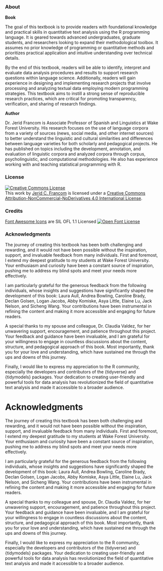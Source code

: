 
::: {.content-visible when-format="html"}
<!-- HTML -->
### About {#sec-about-html .unnumbered .unlisted .content-visible when-format="html"}

**Book**

The goal of this textbook is to provide readers with foundational knowledge and practical skills in quantitative text analysis using the R programming language. It is geared towards advanced undergraduates, graduate students, and researchers looking to expand their methodological toolbox. It assumes no prior knowledge of programming or quantitative methods and prioritizes practical application and intuitive understanding over technical details.

By the end of this textbook, readers will be able to identify, interpret and evaluate data analysis procedures and results to support research questions within language science. Additionally, readers will gain experience in designing and implementing research projects that involve processing and analyzing textual data employing modern programming strategies. This textbook aims to instill a strong sense of reproducible research practices, which are critical for promoting transparency, verification, and sharing of research findings.

**Author**

Dr. Jerid Francom is Associate Professor of Spanish and Linguistics at Wake Forest University. His research focuses on the use of language corpora from a variety of sources (news, social media, and other internet sources) to better understand the linguistic and cultural similarities and differences between language varieties for both scholarly and pedagogical projects. He has published on topics including the development, annotation, and evaluation of linguistic corpora and analyzed corpora through corpus, psycholinguistic, and computational methodologies. He also has experience working with and teaching statistical programming with R.

### License {.unnumbered}

<a rel="license" href="http://creativecommons.org/licenses/by-nc-nd/4.0/"><img alt="Creative Commons License" style="border-width:0" src="https://i.creativecommons.org/l/by-nc-nd/4.0/88x31.png" /></a><br />This work by [Jerid C. Francom](https://francojc.github.io/) is licensed under a <a rel="license" href="http://creativecommons.org/licenses/by-nc-nd/4.0/">Creative Commons Attribution-NonCommercial-NoDerivatives 4.0 International License</a>.

### Credits {.unnumbered}

<!--SIL Open Font License-->
[Font Awesome Icons](https://fontawesome.com/) are SIL OFL 1.1 Licensed
<a rel="license" href="https://scripts.sil.org/OFL">
<img alt="Open Font License" border="0"
src="assets/images/ofl-bw.png"/></a>
<!--/SIL Open Font License-->

### Acknowledgments {#sec-acknowledgments-html .unnumbered}

The journey of creating this textbook has been both challenging and rewarding, and it would not have been possible without the inspiration, support, and invaluable feedback from many individuals. First and foremost, I extend my deepest gratitude to my students at Wake Forest University. Your enthusiasm and curiosity have been a constant source of inspiration, pushing me to address my blind spots and meet your needs more effectively.

I am particularly grateful for the generous feedback from the following individuals, whose insights and suggestions have significantly shaped the development of this book: Laura Aull, Andrea Bowling, Caroline Brady, Declan Golsen, Logan Jacobs, Abby Komiske, Asya Little, Elaine Lu, Jack Nelson, and Sicheng Wang. Your contributions have been instrumental in refining the content and making it more accessible and engaging for future readers.

A special thanks to my spouse and colleague, Dr. Claudia Valdez, for her unwavering support, encouragement, and patience throughout this project. Your feedback and guidance have been invaluable, and I am grateful for your willingness to engage in countless discussions about the content, structure, and pedagogical approach of this book. Most importantly, thank you for your love and understanding, which have sustained me through the ups and downs of this journey.

Finally, I would like to express my appreciation to the R community, especially the developers and contributors of the {tidyverse} and {tidymodels} packages. Your dedication to creating user-friendly and powerful tools for data analysis has revolutionized the field of quantitative text analysis and made it accessible to a broader audience.
:::

::: {.content-visible when-format="pdf"}
<!-- PDF -->
# Acknowledgments {#sec-acknowledgments-pdf .unnumbered .unlisted}

The journey of creating this textbook has been both challenging and rewarding, and it would not have been possible without the inspiration, support, and invaluable feedback from many individuals. First and foremost, I extend my deepest gratitude to my students at Wake Forest University. Your enthusiasm and curiosity have been a constant source of inspiration, pushing me to address my blind spots and meet your needs more effectively.

I am particularly grateful for the generous feedback from the following individuals, whose insights and suggestions have significantly shaped the development of this book: Laura Aull, Andrea Bowling, Caroline Brady, Declan Golsen, Logan Jacobs, Abby Komiske, Asya Little, Elaine Lu, Jack Nelson, and Sicheng Wang. Your contributions have been instrumental in refining the content and making it more accessible and engaging for future readers.

A special thanks to my colleague and spouse, Dr. Claudia Valdez, for her unwavering support, encouragement, and patience throughout this project. Your feedback and guidance have been invaluable, and I am grateful for your willingness to engage in countless discussions about the content, structure, and pedagogical approach of this book. Most importantly, thank you for your love and understanding, which have sustained me through the ups and downs of this journey.

Finally, I would like to express my appreciation to the R community, especially the developers and contributors of the {tidyverse} and {tidymodels} packages. Your dedication to creating user-friendly and powerful tools for data analysis has revolutionized the field of quantitative text analysis and made it accessible to a broader audience.
:::
